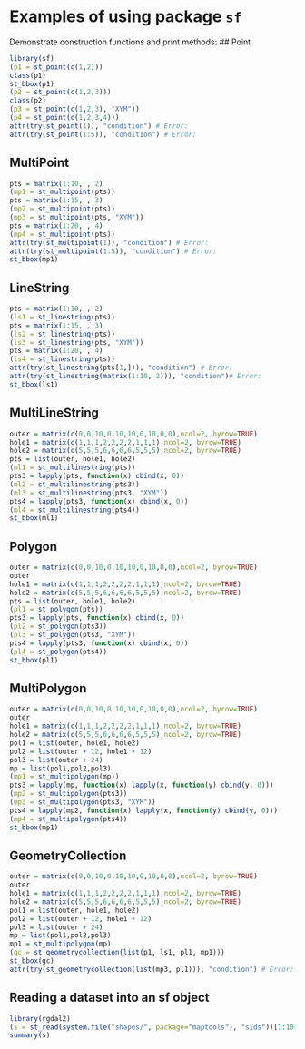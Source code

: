 <!--
%\VignetteEngine{knitr::knitr}
%\VignetteIndexEntry{Examples of using sf}
-->

# Examples of using package `sf`

Demonstrate construction functions and print methods:
## Point
```r
library(sf)
(p1 = st_point(c(1,2)))
class(p1)
st_bbox(p1)
(p2 = st_point(c(1,2,3)))
class(p2)
(p3 = st_point(c(1,2,3), "XYM"))
(p4 = st_point(c(1,2,3,4)))
attr(try(st_point(1)), "condition") # Error:
attr(try(st_point(1:5)), "condition") # Error:
```

## MultiPoint
```r
pts = matrix(1:10, , 2)
(mp1 = st_multipoint(pts))
pts = matrix(1:15, , 3)
(mp2 = st_multipoint(pts))
(mp3 = st_multipoint(pts, "XYM"))
pts = matrix(1:20, , 4)
(mp4 = st_multipoint(pts))
attr(try(st_multipoint(1)), "condition") # Error:
attr(try(st_multipoint(1:5)), "condition") # Error:
st_bbox(mp1)
```

## LineString
```r
pts = matrix(1:10, , 2)
(ls1 = st_linestring(pts))
pts = matrix(1:15, , 3)
(ls2 = st_linestring(pts))
(ls3 = st_linestring(pts, "XYM"))
pts = matrix(1:20, , 4)
(ls4 = st_linestring(pts))
attr(try(st_linestring(pts[1,])), "condition") # Error:
attr(try(st_linestring(matrix(1:10, 2))), "condition")# Error:
st_bbox(ls1)
```

## MultiLineString
```r
outer = matrix(c(0,0,10,0,10,10,0,10,0,0),ncol=2, byrow=TRUE)
hole1 = matrix(c(1,1,1,2,2,2,2,1,1,1),ncol=2, byrow=TRUE)
hole2 = matrix(c(5,5,5,6,6,6,6,5,5,5),ncol=2, byrow=TRUE)
pts = list(outer, hole1, hole2)
(ml1 = st_multilinestring(pts))
pts3 = lapply(pts, function(x) cbind(x, 0))
(ml2 = st_multilinestring(pts3))
(ml3 = st_multilinestring(pts3, "XYM"))
pts4 = lapply(pts3, function(x) cbind(x, 0))
(ml4 = st_multilinestring(pts4))
st_bbox(ml1)
```

## Polygon
```r
outer = matrix(c(0,0,10,0,10,10,0,10,0,0),ncol=2, byrow=TRUE)
outer
hole1 = matrix(c(1,1,1,2,2,2,2,1,1,1),ncol=2, byrow=TRUE)
hole2 = matrix(c(5,5,5,6,6,6,6,5,5,5),ncol=2, byrow=TRUE)
pts = list(outer, hole1, hole2)
(pl1 = st_polygon(pts))
pts3 = lapply(pts, function(x) cbind(x, 0))
(pl2 = st_polygon(pts3))
(pl3 = st_polygon(pts3, "XYM"))
pts4 = lapply(pts3, function(x) cbind(x, 0))
(pl4 = st_polygon(pts4))
st_bbox(pl1)
```

## MultiPolygon
```r
outer = matrix(c(0,0,10,0,10,10,0,10,0,0),ncol=2, byrow=TRUE)
outer
hole1 = matrix(c(1,1,1,2,2,2,2,1,1,1),ncol=2, byrow=TRUE)
hole2 = matrix(c(5,5,5,6,6,6,6,5,5,5),ncol=2, byrow=TRUE)
pol1 = list(outer, hole1, hole2)
pol2 = list(outer + 12, hole1 + 12)
pol3 = list(outer + 24)
mp = list(pol1,pol2,pol3)
(mp1 = st_multipolygon(mp))
pts3 = lapply(mp, function(x) lapply(x, function(y) cbind(y, 0)))
(mp2 = st_multipolygon(pts3))
(mp3 = st_multipolygon(pts3, "XYM"))
pts4 = lapply(mp2, function(x) lapply(x, function(y) cbind(y, 0)))
(mp4 = st_multipolygon(pts4))
st_bbox(mp1)
```

## GeometryCollection
```r
outer = matrix(c(0,0,10,0,10,10,0,10,0,0),ncol=2, byrow=TRUE)
outer
hole1 = matrix(c(1,1,1,2,2,2,2,1,1,1),ncol=2, byrow=TRUE)
hole2 = matrix(c(5,5,5,6,6,6,6,5,5,5),ncol=2, byrow=TRUE)
pol1 = list(outer, hole1, hole2)
pol2 = list(outer + 12, hole1 + 12)
pol3 = list(outer + 24)
mp = list(pol1,pol2,pol3)
mp1 = st_multipolygon(mp)
(gc = st_geometrycollection(list(p1, ls1, pl1, mp1)))
st_bbox(gc)
attr(try(st_geometrycollection(list(mp3, pl1))), "condition") # Error:
```

## Reading a dataset into an sf object
```r
library(rgdal2)
(s = st_read(system.file("shapes/", package="maptools"), "sids"))[1:10,]
summary(s)
```
